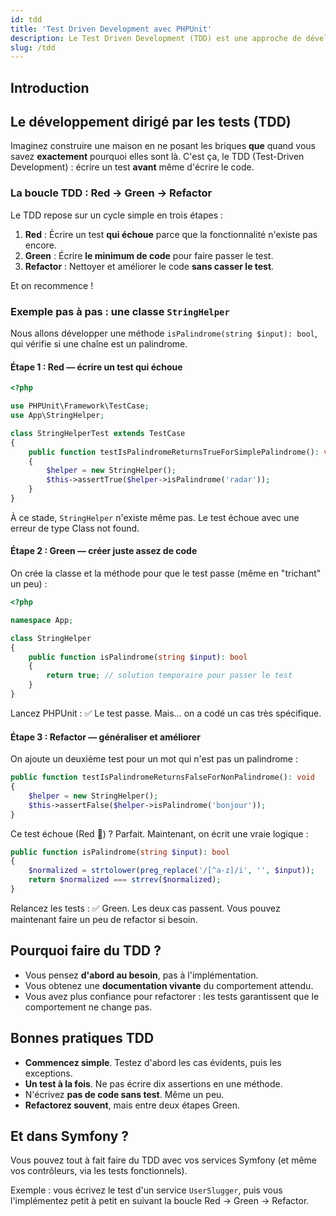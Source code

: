 ```yaml
---
id: tdd
title: 'Test Driven Development avec PHPUnit'
description: Le Test Driven Development (TDD) est une approche de développement logiciel qui consiste à écrire les tests avant le code de production.
slug: /tdd
---
```


## Introduction

## Le développement dirigé par les tests (TDD)

Imaginez construire une maison en ne posant les briques **que** quand vous savez **exactement** pourquoi elles sont là. C'est ça, le TDD (Test-Driven Development) : écrire un test **avant** même d'écrire le code.


### La boucle TDD : Red → Green → Refactor

Le TDD repose sur un cycle simple en trois étapes :

1. **Red** : Écrire un test **qui échoue** parce que la fonctionnalité n'existe pas encore.
2. **Green** : Écrire **le minimum de code** pour faire passer le test.
3. **Refactor** : Nettoyer et améliorer le code **sans casser le test**.

Et on recommence !

### Exemple pas à pas : une classe `StringHelper`

Nous allons développer une méthode `isPalindrome(string $input): bool`, qui vérifie si une chaîne est un palindrome.

#### Étape 1 : Red — écrire un test qui échoue

```php
<?php

use PHPUnit\Framework\TestCase;
use App\StringHelper;

class StringHelperTest extends TestCase
{
    public function testIsPalindromeReturnsTrueForSimplePalindrome(): void
    {
        $helper = new StringHelper();
        $this->assertTrue($helper->isPalindrome('radar'));
    }
}
```

À ce stade, `StringHelper` n'existe même pas. Le test échoue avec une erreur de type Class not found.

#### Étape 2 : Green — créer juste assez de code

On crée la classe et la méthode pour que le test passe (même en "trichant" un peu) :

```php	
<?php

namespace App;

class StringHelper
{
    public function isPalindrome(string $input): bool
    {
        return true; // solution temporaire pour passer le test
    }
}
```

Lancez PHPUnit : ✅ Le test passe. Mais… on a codé un cas très spécifique.

#### Étape 3 : Refactor — généraliser et améliorer

On ajoute un deuxième test pour un mot qui n'est pas un palindrome :

```php
public function testIsPalindromeReturnsFalseForNonPalindrome(): void
{
    $helper = new StringHelper();
    $this->assertFalse($helper->isPalindrome('bonjour'));
}
```

Ce test échoue (Red 🔴) ? Parfait. Maintenant, on écrit une vraie logique :

```php
public function isPalindrome(string $input): bool
{
    $normalized = strtolower(preg_replace('/[^a-z]/i', '', $input));
    return $normalized === strrev($normalized);
}
```

Relancez les tests : ✅ Green. Les deux cas passent. Vous pouvez maintenant faire un peu de refactor si besoin.

## Pourquoi faire du TDD ?

- Vous pensez **d'abord au besoin**, pas à l'implémentation.
- Vous obtenez une **documentation vivante** du comportement attendu.
- Vous avez plus confiance pour refactorer : les tests garantissent que le comportement ne change pas.

## Bonnes pratiques TDD

- **Commencez simple**. Testez d'abord les cas évidents, puis les exceptions.
- **Un test à la fois**. Ne pas écrire dix assertions en une méthode.
- N'écrivez **pas de code sans test**. Même un peu.
- **Refactorez souvent**, mais entre deux étapes Green.

## Et dans Symfony ?

Vous pouvez tout à fait faire du TDD avec vos services Symfony (et même vos contrôleurs, via les tests fonctionnels).

Exemple : vous écrivez le test d'un service `UserSlugger`, puis vous l'implémentez petit à petit en suivant la boucle Red → Green → Refactor.

